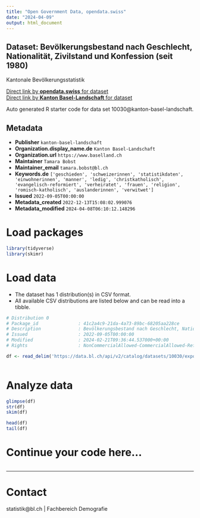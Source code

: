 ```yaml
---
title: "Open Government Data, opendata.swiss"
date: "2024-04-09"
output: html_document
---
```


## Dataset: Bevölkerungsbestand nach Geschlecht, Nationalität, Zivilstand und Konfession (seit 1980)

Kantonale Bevölkerungsstatistik

[Direct link by **opendata.swiss** for dataset](https://opendata.swiss/de/dataset/bevolkerungsbestand-nach-geschlecht-nationalitat-zivilstand-und-konfession-ab-1980)<br>
[Direct link by **Kanton Basel-Landschaft** for dataset](https://data.bl.ch/explore/dataset/10030/)

Auto generated R starter code for data set 10030@kanton-basel-landschaft.

## Metadata

- **Publisher** `kanton-basel-landschaft`
- **Organization.display_name.de** `Kanton Basel-Landschaft`
- **Organization.url** `https://www.baselland.ch`
- **Maintainer** `Tamara Bobst`
- **Maintainer_email** `tamara.bobst@bl.ch`
- **Keywords.de** `['geschieden', 'schweizerinnen', 'statistikdaten', 'einwohnerinnen', 'manner', 'ledig', 'christkatholisch', 'evangelisch-reformiert', 'verheiratet', 'frauen', 'religion', 'romisch-katholisch', 'auslanderinnen', 'verwitwet']`
- **Issued** `2022-09-05T00:00:00`
- **Metadata_created** `2022-12-13T15:08:02.999076`
- **Metadata_modified** `2024-04-08T06:10:12.148296`


# Load packages

```r

library(tidyverse)
library(skimr)

```

# Load data

-   The dataset has 1 distribution(s) in CSV format.
-   All available CSV distributions are listed below and can be read into a tibble.

```r

# Distribution 0
# Package_id               : 41c2a4c9-21da-4a73-89bc-68205aa228ce
# Description              : Bevölkerungsbestand nach Geschlecht, Nationalität, Zivilstand und Konfession (seit 1980) (csv)
# Issued                   : 2022-09-05T00:00:00
# Modified                 : 2024-02-21T09:36:44.537000+00:00
# Rights                   : NonCommercialAllowed-CommercialAllowed-ReferenceRequired

df <- read_delim('https://data.bl.ch/api/v2/catalog/datasets/10030/exports/csv')



```

# Analyze data

```r

glimpse(df)
str(df)
skim(df)

head(df)
tail(df)

```

# Continue your code here...

```r

```

------------------------------------------------------------------------

# Contact

statistik@bl.ch | Fachbereich Demografie
